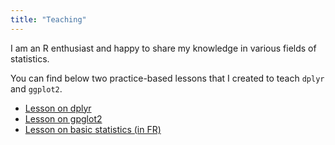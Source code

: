 ```yaml
---
title: "Teaching"
---
```


I am an R enthusiast and happy to share my knowledge in various fields of statistics.


You can find below two practice-based lessons that I created to teach `dplyr` and `ggplot2`. 

* [Lesson on dplyr](https://github.com/RemiMahmoud/data_wrangling)
* [Lesson on gpglot2](https://github.com/RemiMahmoud/ggplot2_lesson) 
* [Lesson on basic statistics (in FR)](https://demarche-stat-lesson.netlify.app/#/title-slide) 


<!-- <img src="images/mahmoud_photo.png" alt="mpe" width = "180px" align="right"> </img> -->